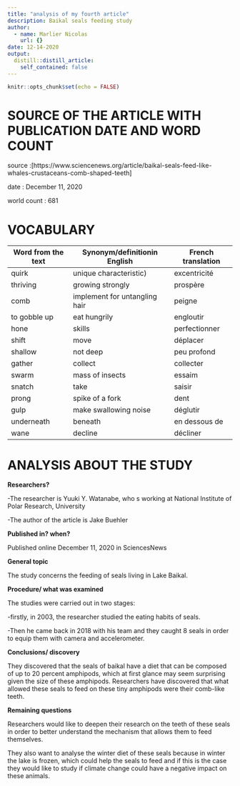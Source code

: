 ```yaml
---
title: "analysis of my fourth article"
description: Baikal seals feeding study
author:
  - name: Marlier Nicolas 
    url: {}
date: 12-14-2020
output:
  distill::distill_article:
    self_contained: false
---
```


```r
knitr::opts_chunk$set(echo = FALSE)
```

# SOURCE OF THE ARTICLE WITH PUBLICATION DATE AND WORD COUNT

source :[https://www.sciencenews.org/article/baikal-seals-feed-like-whales-crustaceans-comb-shaped-teeth]

date : December 11, 2020

world count : 681


# VOCABULARY

| Word from the text |  Synonym/definitionin English | French translation |
| ------------------ | ----------------------------- | ------------------ |
| quirk              | unique characteristic)        | excentricité       |
| thriving           | growing strongly              | prospère           |
| comb               | implement for untangling hair | peigne             |
| to gobble up       | eat hungrily                  | engloutir          |
| hone               | skills                        | perfectionner      |
| shift              | move                          | déplacer           |
| shallow            | not deep                      | peu profond        |
| gather             | collect                       | collecter          |
| swarm              | mass of insects               | essaim             |
| snatch             | take                          | saisir             |
| prong              | spike of a fork               | dent               |
| gulp               | make swallowing noise         | déglutir           |
| underneath         | beneath                       | en dessous de      |
| wane               | decline                       | décliner           |



# ANALYSIS ABOUT THE STUDY

**Researchers?**

-The researcher is  Yuuki Y. Watanabe, who s working at National Institute of Polar Research, University

-The author of the article is Jake Buehler

**Published in? when?** 

Published online December 11, 2020 in SciencesNews

**General topic**

The study concerns the feeding of seals living in Lake Baikal.

**Procedure/ what was examined**

The studies were carried out in two stages:

-firstly, in 2003, the researcher studied the eating habits of seals.

-Then he came back in 2018 with his team and they caught 8 seals in order to equip them with camera and accelerometer.


**Conclusions/ discovery**

They discovered that the seals of baikal have a diet that can be composed of up to 20 percent amphipods, which at first glance may seem surprising given the size of these amphipods. Researchers have discovered that what allowed these seals to feed on these tiny amphipods were their comb-like teeth.

**Remaining questions**

Researchers would like to deepen their research on the teeth of these seals in order to better understand the mechanism that allows them to feed themselves. 

They also want to analyse the winter diet of these seals because in winter the lake is frozen, which could help the seals to feed and if this is the case they would like to study if climate change could have a negative impact on these animals.










